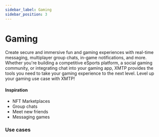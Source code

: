 ```yaml
---
sidebar_label: Gaming
sidebar_position: 3
---
```


# Gaming

Create secure and immersive fun and gaming experiences with real-time messaging, multiplayer group chats, in-game notifications, and more. Whether you're building a competitive eSports platform, a social gaming community, or integrating chat into your gaming app, XMTP provides the tools you need to take your gaming experience to the next level. Level up your gaming use case with XMTP!

#### Inspiration

- NFT Marketplaces
- Group chats
- Meet new friends
- Messaging games

### Use cases


<Usecases />
